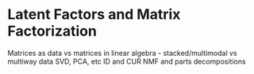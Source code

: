 # Latent Factors and Matrix Factorization

Matrices as data vs matrices in linear algebra - stacked/multimodal vs multiway data
SVD, PCA, etc
ID and CUR
NMF and parts decompositions
